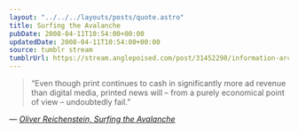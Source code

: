 ```yaml
---
layout: "../../../layouts/posts/quote.astro"
title: Surfing the Avalanche
pubDate: 2008-04-11T10:54:00+00:00
updatedDate: 2008-04-11T10:54:00+00:00
source: tumblr stream
tumblrUrl: https://stream.anglepoised.com/post/31452298/information-architects-blog-archive-surfing
---
```


> &ldquo;Even though print continues to cash in significantly more ad revenue than digital media, printed news will &#8211; from a purely economical point of view &#8211; undoubtedly fail.&rdquo;

— <cite>[Oliver Reichenstein, _Surfing the Avalanche_](http://informationarchitects.jp/surfing-the-avalanche/)</cite>
